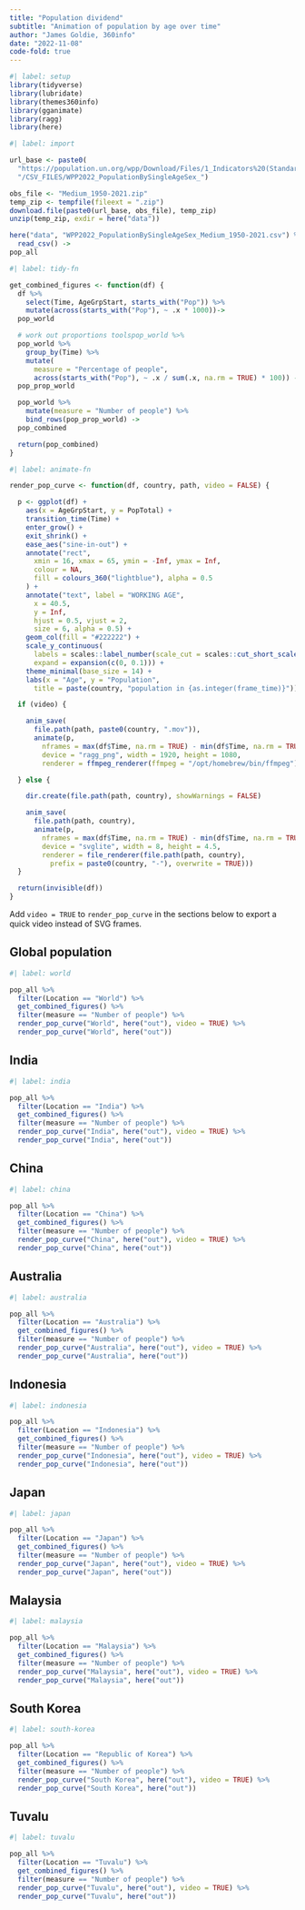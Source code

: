 ```yaml
---
title: "Population dividend"
subtitle: "Animation of population by age over time"
author: "James Goldie, 360info"
date: "2022-11-08"
code-fold: true
---
```


```r
#| label: setup
library(tidyverse)
library(lubridate)
library(themes360info)
library(gganimate)
library(ragg)
library(here)
```

```r
#| label: import

url_base <- paste0(
  "https://population.un.org/wpp/Download/Files/1_Indicators%20(Standard)/",
  "/CSV_FILES/WPP2022_PopulationBySingleAgeSex_")

obs_file <- "Medium_1950-2021.zip"
temp_zip <- tempfile(fileext = ".zip")
download.file(paste0(url_base, obs_file), temp_zip)
unzip(temp_zip, exdir = here("data"))

here("data", "WPP2022_PopulationBySingleAgeSex_Medium_1950-2021.csv") %>%
  read_csv() ->
pop_all
```

```r
#| label: tidy-fn

get_combined_figures <- function(df) {
  df %>%
    select(Time, AgeGrpStart, starts_with("Pop")) %>%
    mutate(across(starts_with("Pop"), ~ .x * 1000))->
  pop_world

  # work out proportions toolspop_world %>%
  pop_world %>%
    group_by(Time) %>%
    mutate(
      measure = "Percentage of people",
      across(starts_with("Pop"), ~ .x / sum(.x, na.rm = TRUE) * 100)) ->
  pop_prop_world

  pop_world %>%
    mutate(measure = "Number of people") %>%
    bind_rows(pop_prop_world) ->
  pop_combined

  return(pop_combined)
}
```

```r
#| label: animate-fn

render_pop_curve <- function(df, country, path, video = FALSE) {

  p <- ggplot(df) +
    aes(x = AgeGrpStart, y = PopTotal) +
    transition_time(Time) +
    enter_grow() + 
    exit_shrink() +
    ease_aes("sine-in-out") +
    annotate("rect",
      xmin = 16, xmax = 65, ymin = -Inf, ymax = Inf,
      colour = NA,
      fill = colours_360("lightblue"), alpha = 0.5
    ) +
    annotate("text", label = "WORKING AGE",
      x = 40.5,
      y = Inf,
      hjust = 0.5, vjust = 2,
      size = 6, alpha = 0.5) +
    geom_col(fill = "#222222") +
    scale_y_continuous(
      labels = scales::label_number(scale_cut = scales::cut_short_scale()),
      expand = expansion(c(0, 0.1))) +
    theme_minimal(base_size = 14) +
    labs(x = "Age", y = "Population",
      title = paste(country, "population in {as.integer(frame_time)}"))

  if (video) {

    anim_save(
      file.path(path, paste0(country, ".mov")),
      animate(p,
        nframes = max(df$Time, na.rm = TRUE) - min(df$Time, na.rm = TRUE) + 1,
        device = "ragg_png", width = 1920, height = 1080,
        renderer = ffmpeg_renderer(ffmpeg = "/opt/homebrew/bin/ffmpeg")))

  } else {

    dir.create(file.path(path, country), showWarnings = FALSE)

    anim_save(
      file.path(path, country),
      animate(p,
        nframes = max(df$Time, na.rm = TRUE) - min(df$Time, na.rm = TRUE) + 1,
        device = "svglite", width = 8, height = 4.5,
        renderer = file_renderer(file.path(path, country),
          prefix = paste0(country, "-"), overwrite = TRUE)))
  }

  return(invisible(df))
}
```

Add `video = TRUE` to `render_pop_curve` in the sections below to export a quick video instead of SVG frames.

## Global population

```r
#| label: world

pop_all %>%
  filter(Location == "World") %>%
  get_combined_figures() %>%
  filter(measure == "Number of people") %>%
  render_pop_curve("World", here("out"), video = TRUE) %>%
  render_pop_curve("World", here("out"))
```

## India

```r
#| label: india

pop_all %>%
  filter(Location == "India") %>%
  get_combined_figures() %>%
  filter(measure == "Number of people") %>%
  render_pop_curve("India", here("out"), video = TRUE) %>%
  render_pop_curve("India", here("out"))
```

## China

```r
#| label: china

pop_all %>%
  filter(Location == "China") %>%
  get_combined_figures() %>%
  filter(measure == "Number of people") %>%
  render_pop_curve("China", here("out"), video = TRUE) %>%
  render_pop_curve("China", here("out"))
```

## Australia

```r
#| label: australia

pop_all %>%
  filter(Location == "Australia") %>%
  get_combined_figures() %>%
  filter(measure == "Number of people") %>%
  render_pop_curve("Australia", here("out"), video = TRUE) %>%
  render_pop_curve("Australia", here("out"))
```

## Indonesia

```r
#| label: indonesia

pop_all %>%
  filter(Location == "Indonesia") %>%
  get_combined_figures() %>%
  filter(measure == "Number of people") %>%
  render_pop_curve("Indonesia", here("out"), video = TRUE) %>%
  render_pop_curve("Indonesia", here("out"))
```

## Japan

```r
#| label: japan

pop_all %>%
  filter(Location == "Japan") %>%
  get_combined_figures() %>%
  filter(measure == "Number of people") %>%
  render_pop_curve("Japan", here("out"), video = TRUE) %>%
  render_pop_curve("Japan", here("out"))
```


## Malaysia

```r
#| label: malaysia

pop_all %>%
  filter(Location == "Malaysia") %>%
  get_combined_figures() %>%
  filter(measure == "Number of people") %>%
  render_pop_curve("Malaysia", here("out"), video = TRUE) %>%
  render_pop_curve("Malaysia", here("out"))
```

## South Korea

```r
#| label: south-korea

pop_all %>%
  filter(Location == "Republic of Korea") %>%
  get_combined_figures() %>%
  filter(measure == "Number of people") %>%
  render_pop_curve("South Korea", here("out"), video = TRUE) %>%
  render_pop_curve("South Korea", here("out"))
```

## Tuvalu

```r
#| label: tuvalu

pop_all %>%
  filter(Location == "Tuvalu") %>%
  get_combined_figures() %>%
  filter(measure == "Number of people") %>%
  render_pop_curve("Tuvalu", here("out"), video = TRUE) %>%
  render_pop_curve("Tuvalu", here("out"))
```
